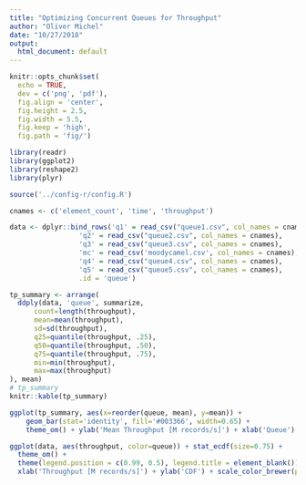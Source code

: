 ```yaml
---
title: "Optimizing Concurrent Queues for Throughput"
author: "Oliver Michel"
date: "10/27/2018"
output:
  html_document: default
---
```


```r
knitr::opts_chunk$set(
  echo = TRUE,
  dev = c('png', 'pdf'), 
  fig.align = 'center',
  fig.height = 2.5,
  fig.width = 5.5,
  fig.keep = 'high',
  fig.path = 'fig/') 

library(readr)
library(ggplot2)
library(reshape2)
library(plyr)

source('../config-r/config.R')

cnames <- c('element_count', 'time', 'throughput')

data <- dplyr::bind_rows('q1' = read_csv("queue1.csv", col_names = cnames), 
                 'q2' = read_csv("queue2.csv", col_names = cnames),
                 'q3' = read_csv("queue3.csv", col_names = cnames),
                 'mc' = read_csv('moodycamel.csv', col_names = cnames),
                 'q4' = read_csv("queue4.csv", col_names = cnames),
                 'q5' = read_csv("queue5.csv", col_names = cnames),
                 .id = 'queue')
```

```r
tp_summary <- arrange(
  ddply(data, 'queue', summarize, 
      count=length(throughput),
      mean=mean(throughput),
      sd=sd(throughput),
      q25=quantile(throughput, .25),
      q50=quantile(throughput, .50),
      q75=quantile(throughput, .75),
      min=min(throughput),
      max=max(throughput)
), mean)
# tp_summary
knitr::kable(tp_summary)
```

```r
ggplot(tp_summary, aes(x=reorder(queue, mean), y=mean)) +
    geom_bar(stat='identity', fill='#003366', width=0.65) +
    theme_om() + ylab('Mean Throughput [M records/s]') + xlab('Queue')
```

```r
ggplot(data, aes(throughput, color=queue)) + stat_ecdf(size=0.75) +
  theme_om() +
  theme(legend.position = c(0.99, 0.5), legend.title = element_blank()) +
  xlab('Throughput [M records/s]') + ylab('CDF') + scale_color_brewer(palette="Dark2")
```